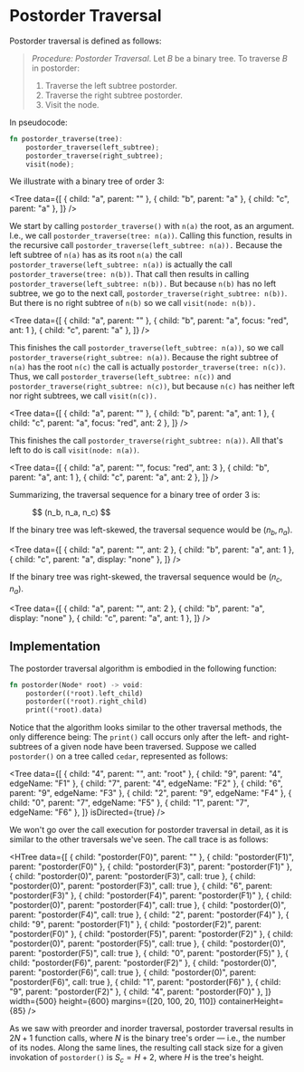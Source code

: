 # Postorder Traversal

Postorder traversal is defined as follows:

> _Procedure: Postorder Traversal_. Let ${B}$ be a binary tree. To traverse
> ${B}$ in postorder:
>
> 1. Traverse the left subtree postorder.
> 2. Traverse the right subtree postorder.
> 3. Visit the node.

In pseudocode:

```rust
fn postorder_traverse(tree):
	postorder_traverse(left_subtree);
	postorder_traverse(right_subtree);
	visit(node);
```

We illustrate with a binary tree of order ${3:}$

<Tree
	data={[
		{ child: "a", parent: "" },
		{ child: "b", parent: "a" },
		{ child: "c", parent: "a" },
	]}
/>

We start by calling `postorder_traverse()` with `n(a)` the root, as an
argument. I.e., we call `postorder_traverse(tree: n(a))`. Calling this
function, results in the recursive call
`postorder_traverse(left_subtree: n(a)).` Because the left subtree of
`n(a)` has as its root `n(a)` the call
`postorder_traverse(left_subtree: n(a))` is actually the call
`postorder_traverse(tree: n(b))`. That call then results in calling
`postorder_traverse(left_subtree: n(b)).` But because `n(b)` has no left
subtree, we go to the next call, `postorder_traverse(right_subtree: n(b))`.
But there is no right subtree of `n(b)` so we call `visit(node: n(b)).`

<Tree
	data={[
		{ child: "a", parent: "" },
		{ child: "b", parent: "a", focus: "red", ant: 1 },
		{ child: "c", parent: "a" },
	]}
/>

This finishes the call `postorder_traverse(left_subtree: n(a))`, so we call
`postorder_traverse(right_subtree: n(a))`. Because the right subtree of
`n(a)` has the root `n(c)` the call is actually
`postorder_traverse(tree: n(c))`. Thus, we call
`postorder_traverse(left_subtree: n(c))` and
`postorder_traverse(right_subtree: n(c))`, but because `n(c)` has neither
left nor right subtrees, we call `visit(n(c)).`

<Tree
	data={[
		{ child: "a", parent: "" },
		{ child: "b", parent: "a", ant: 1 },
		{ child: "c", parent: "a", focus: "red", ant: 2 },
	]}
/>

This finishes the call `postorder_traverse(right_subtree: n(a))`. All
that's left to do is call `visit(node: n(a))`.

<Tree
	data={[
		{ child: "a", parent: "", focus: "red", ant: 3 },
		{ child: "b", parent: "a", ant: 1 },
		{ child: "c", parent: "a", ant: 2 },
	]}
/>

Summarizing, the traversal sequence for a binary tree of order ${3}$ is:

<figure>$$ (n_b, n_a, n_c) $$</figure>

If the binary tree was left-skewed, the traversal sequence would be
${(n_b, n_a).}$

<Tree
	data={[
		{ child: "a", parent: "", ant: 2 },
		{ child: "b", parent: "a", ant: 1 },
		{ child: "c", parent: "a", display: "none" },
	]}
/>

If the binary tree was right-skewed, the traversal sequence would be
${(n_c, n_a).}$

<Tree
	data={[
		{ child: "a", parent: "", ant: 2 },
		{ child: "b", parent: "a", display: "none" },
		{ child: "c", parent: "a", ant: 1 },
	]}
/>

## Implementation

The postorder traversal algorithm is embodied in the following function:

```rust
fn postorder(Node* root) -> void:
	postorder((*root).left_child)
	postorder((*root).right_child)
	print((*root).data)
```

Notice that the algorithm looks similar to the other traversal methods, the
only difference being: The `print()` call occurs only after the left- and
right-subtrees of a given node have been traversed. Suppose we called
`postorder()` on a tree called `cedar`, represented as follows:

<Tree
	data={[
		{ child: "4", parent: "", ant: "root" },
		{ child: "9", parent: "4", edgeName: "F1" },
		{ child: "7", parent: "4", edgeName: "F2" },
		{ child: "6", parent: "9", edgeName: "F3" },
		{ child: "2", parent: "9", edgeName: "F4" },
		{ child: "0", parent: "7", edgeName: "F5" },
		{ child: "1", parent: "7", edgeName: "F6" },
	]}
	isDirected={true}
/>

We won't go over the call execution for postorder traversal in detail, as
it is similar to the other traversals we've seen. The call trace is as
follows:

<HTree
	data={[
		{ child: "postorder(F0)", parent: "" },
		{ child: "postorder(F1)", parent: "postorder(F0)" },
		{ child: "postorder(F3)", parent: "postorder(F1)" },
		{ child: "postorder(0)", parent: "postorder(F3)", call: true },
		{ child: "postorder(0)", parent: "postorder(F3)", call: true },
		{ child: "6", parent: "postorder(F3)" },
		{ child: "postorder(F4)", parent: "postorder(F1)" },
		{ child: "postorder(0)", parent: "postorder(F4)", call: true },
		{ child: "postorder(0)", parent: "postorder(F4)", call: true },
		{ child: "2", parent: "postorder(F4)" },
		{ child: "9", parent: "postorder(F1)" },
		{ child: "postorder(F2)", parent: "postorder(F0)" },
		{ child: "postorder(F5)", parent: "postorder(F2)" },
		{ child: "postorder(0)", parent: "postorder(F5)", call: true },
		{ child: "postorder(0)", parent: "postorder(F5)", call: true },
		{ child: "0", parent: "postorder(F5)" },
		{ child: "postorder(F6)", parent: "postorder(F2)" },
		{ child: "postorder(0)", parent: "postorder(F6)", call: true },
		{ child: "postorder(0)", parent: "postorder(F6)", call: true },
		{ child: "1", parent: "postorder(F6)" },
		{ child: "9", parent: "postorder(F2)" },
		{ child: "4", parent: "postorder(F0)" },
	]}
	width={500}
	height={600}
	margins={[20, 100, 20, 110]}
	containerHeight={85}
/>

As we saw with preorder and inorder traversal, postorder traversal results
in ${2N + 1}$ function calls, where ${N}$ is the binary tree's order
&mdash; i.e., the number of its nodes. Along the same lines, the resulting
call stack size for a given invokation of `postorder()` is ${S_c = H + 2,}$
where ${H}$ is the tree's height.
